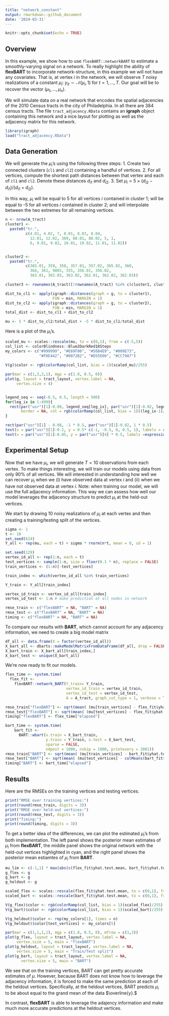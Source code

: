 ```yaml
---
title: "network_constant"
output: rmarkdown::github_document
date: '2024-03-31'
---
```


```r
knitr::opts_chunk$set(echo = TRUE)
```

## Overview
In this example, we show how to use `flexBART::networkBART` to estimate a smoothly-varying signal on a network.
To really highlight the ability of **flexBART** to incorporate network-structure, in this example we will not have any covariates.
That is, at vertex $i$ in the network, we will observe $T$ noisy realizations of a constant $\mu_{i}$: $y_{it} \sim \mathcal{N}(\mu_{i}, 1)$ for $t = 1, \ldots, T.$ 
Our goal will be to recover the vector $(\mu_{1}, \ldots, \mu_{n}).$

We will simulate data on a real network that encodes the spatial adjacencies of the 2010 Census tracts in the city of Philadelphia.
In all there are 384 census tracts.
The file `tract_adjacency.RData` contains an **igraph** object containing this network and a nice layout for plotting as well as the adjacency matrix for this network. 

```r
library(igraph)
load("tract_adjacency.RData")

```

## Data Generation
We will generate the $\mu_{i}$'s using the following three steps:
1. Create two connected clusters (`cl1` and `cl2`) containing a handful of vertices. 
2. For all vertices, compute the shortest path distances between that vertex and each of `cl1` and `cl2`. Denote these distances $d_{i1}$ and $d_{i2}.$
3. Set $\mu_{i} = 5 \times (d_{i2} - d_{i1})/(d_{i1} + d_{i2})$.

In this way, $\mu_{i}$ will be equal to 5 for all vertices $i$ contained in cluster 1; will be equal to -5 for all vertices $i$ contained in cluster 2; and will interpolate between the two extremes for all remaining vertices.

```r
n <- nrow(A_tract)
cluster1 <- 
  paste0("tr.",
         c(4.01, 4.02, 7, 8.01, 8.03, 8.04,
           12.01, 12.02, 369, 88.01, 88.02, 5, 1,
           6, 9.01, 9.02, 10.01, 10.02, 11.01, 11.02))


cluster2 <- 
  paste0("tr.",
         c(365.01, 359, 358, 357.01, 357.02, 365.02, 360,
           364, 361, 9803, 355, 356.01, 356.02,
           363.01, 363.03, 363.02, 362.01, 362.02, 362.03))

cluster3 <- rownames(A_tract)[!rownames(A_tract) %in% c(cluster1, cluster2)]

dist_to_cl1 <- apply(igraph::distances(graph = g, to = cluster1),
                     FUN = min, MARGIN = 1)
dist_to_cl2 <- apply(igraph::distances(graph = g, to = cluster2),
                     FUN = min, MARGIN = 1)
total_dist <- dist_to_cl1 + dist_to_cl2

mu <- 5 * dist_to_cl2/total_dist + -5 * dist_to_cl1/total_dist
```

Here is a plot of the $\mu_{i}$'s.

```r
scaled_mu <- scales::rescale(mu, to = c(0,1), from = c(-5,5))
col_list <- colorBlindness::Blue2DarkRed18Steps
my_colors <- c("#999999", "#E69F00", "#56B4E9", "#009E73", 
               "#F0E442", "#0072B2", "#D55E00", "#CC79A7")
               
V(g)$color <- rgb(colorRamp(col_list, bias = 1)(scaled_mu)/255)

par(mar = c(1,3,3,1), mgp = c(1.8, 0.5, 0))
plot(g, layout = tract_layout, vertex.label = NA,
     vertex.size = 4)


legend_seq <- seq(-0.5, 0.5, length = 500)
for(leg_ix in 1:499){
  rect(par("usr")[1]-0.08, legend_seq[leg_ix], par("usr")[1]-0.02, legend_seq[leg_ix+1],
       border = NA, col = rgb(colorRamp(col_list, bias = 1)((leg_ix-1)/500)/255))
}

rect(par("usr")[1] - 0.08, -1 * 0.5, par("usr")[1]-0.02, 1 * 0.5)
text(x = par("usr")[1]-0.2, y = 0.5* c(-1, -0.5, 0, 0.5, 1), labels = c(-5, -2.5, 0, 2.5, 5), xpd = TRUE)
text(x = par("usr")[1]-0.05, y = par("usr")[4] * 0.5, labels =expression(mu))
```

## Experimental Setup
Now that we have $\mu_{i}$, we will generate $T = 10$ observations from each vertex.
To make things interesting, we will train our models using data from only 90\% of all vertices.
We will interested in understanding how well we can recover $\mu_{i}$ when we (i) have observed data at vertex $i$ and (ii) when we have not observed data at vertex $i$. 
Note: when training our model, we will use the full adjacency information.
This way we can assess how well our model leverages the adjacency structure to predict $\mu_{i}$ at the held-out vertices.

We start by drawing 10 noisy realizations of $\mu_{i}$ at each vertex and then creating a training/testing split of the vertices.
```r
sigma <- 1
t <- 10
set.seed(624)
Y_all <- rep(mu, each = t) + sigma * rnorm(n*t, mean = 0, sd = 1)

set.seed(129)
vertex_id_all <- rep(1:n, each = t)
test_vertices <- sample(1:n, size = floor(0.1 * n), replace = FALSE)
train_vertices <- (1:n)[-test_vertices]

train_index <- which(vertex_id_all %in% train_vertices)

Y_train <- Y_all[train_index]

vertex_id_train <- vertex_id_all[train_index]
vertex_id_test <- 1:n # make prediction at all nodes in network

rmse_train <- c("flexBART" = NA, "BART" = NA)
rmse_test <- c("flexBART" = NA, "BART" = NA)
timing <- c("flexBART" = NA, "BART" = NA)
```

To compare our results with **BART**, which cannot account for any adjacency information, we need to create a big model matrix
```r
df_all <- data.frame(X = factor(vertex_id_all))
X_bart_all <- dbarts::makeModelMatrixFromDataFrame(df_all, drop = FALSE)
X_bart_train <- X_bart_all[train_index,]
X_bart_test <- unique(X_bart_all)
```


We're now ready to fit our models.
```r
flex_time <- system.time(
  flex_fit <- 
    flexBART::network_BART(Y_train= Y_train,
                           vertex_id_train = vertex_id_train,
                           vertex_id_test = vertex_id_test,
                           A = A_tract, graph_cut_type = 1, verbose = TRUE, print_every = 100))

rmse_train["flexBART"] <- sqrt(mean( (mu[train_vertices] - flex_fit$yhat.test.mean[train_vertices])^2 ))
rmse_test["flexBART"] <- sqrt(mean( (mu[test_vertices] - flex_fit$yhat.test.mean[test_vertices])^2 ))
timing["flexBART"] <- flex_time["elapsed"]
```


```r
bart_time <- system.time(
    bart_fit <- 
      BART::wbart(x.train = X_bart_train,
                  y.train = Y_train, x.test = X_bart_test, 
                  sparse = FALSE,
                  ndpost = 1000, nskip = 1000, printevery = 2001))
rmse_train["BART"] <- sqrt(mean( (mu[train_vertices] - bart_fit$yhat.test.mean[train_vertices])^2 ))
rmse_test["BART"] <- sqrt(mean( (mu[test_vertices] - colMeans(bart_fit$yhat.test)[test_vertices])^2 ))
timing["BART"] <- bart_time["elapsed"]
```


## Results

Here are the RMSEs on the training vertices and testing vertices.
```r
print("RMSE over training vertices:")
print(round(rmse_train, digits = 3))
print("RMSE over held-out vertices:")
print(round(rmse_test, digits = 3))
print("Timing:")
print(round(timing, digits = 3))
```

To get a better idea of the differences, we can plot the estimated $\mu_{i}$'s from both implementation.
The left panel shows the posterior mean estimates of $\mu_{i}$ from **flexBART**, the middle panel shows the original network with the held-out vertices highlighted in cyan, and the right panel shows the posterior mean estiamtes of $\mu_{i}$ from **BART**.
```r

mu_lim <- c(-1,1) * max(abs(c(flex_fit$yhat.test.mean, bart_fit$yhat.test.mean, mu)))
g_flex <- g
g_bart <- g
g_heldout <- g

scaled_flex <- scales::rescale(flex_fit$yhat.test.mean, to = c(0,1), from = mu_lim)
scaled_bart <- scales::rescale(bart_fit$yhat.test.mean, to = c(0,1), from = mu_lim)

V(g_flex)$color <- rgb(colorRamp(col_list, bias = 1)(scaled_flex)/255)
V(g_bart)$color <- rgb(colorRamp(col_list, bias = 1)(scaled_bart)/255)

V(g_heldout)$color <- rep(my_colors[1], times = n)
V(g_heldout)$color[test_vertices] <- my_colors[5]

par(mar = c(1,1,1,1), mgp = c(1.8, 0.5, 0), mfrow = c(1,3))
plot(g_flex, layout = tract_layout, vertex.label = NA,
     vertex.size = 5, main = "flexBART")
plot(g_heldout, layout = tract_layout, vertex.label = NA,
     vertex.size = 5, main = "Train/Test split")
plot(g_bart, layout = tract_layout, vertex.label = NA,
       vertex.size = 5, main = "BART")

```

We see that on the training vertices, BART can get pretty accurate estimates of $\mu.$
However, because BART does not know how to leverage the adjacency information, it is forced to make the same prediction at each of the heldout vertices.
Specifically, at the heldout vertices, BART predicts $\mu_{i}$ to be about equal to the grand mean of the data $\overline{y}.$

In contrast, **flexBART** is able to leverage the adajency information and make much more accurate predictions at the heldout vertices.
